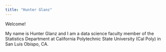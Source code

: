 ```yaml
---
title: "Hunter Glanz"
---
```


Welcome!

My name is Hunter Glanz and I am a data science faculty member of the Statistics Department at California Polytechnic State University (Cal Poly) in San Luis Obispo, CA.
